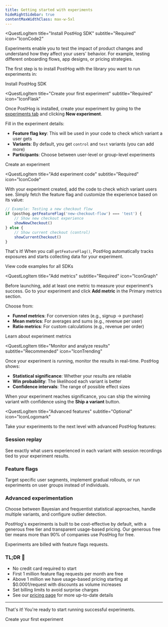```yaml
---
title: Getting started with experiments
hideRightSidebar: true
contentMaxWidthClass: max-w-5xl
---
```



<QuestLog firstSpeechBubble="Let's get started!" lastSpeechBubble="Time to start experimenting!">

<QuestLogItem 
    title="Install PostHog SDK"
    subtitle="Required"
    icon="IconCode2"
>

Experiments enable you to test the impact of product changes and understand how they affect your users' behavior. For example, testing different onboarding flows, app designs, or pricing strategies.

The first step is to install PostHog with the library you want to run experiments in:

<ExperimentInstallationPlatforms />

<CallToAction type="primary" to="/docs/experiments/installation">
  Install PostHog SDK
</CallToAction>

</QuestLogItem>

<QuestLogItem 
  title="Create your first experiment"
  subtitle="Required"
  icon="IconFlask"
>

Once PostHog is installed, create your experiment by going to the [experiments tab](https://app.posthog.com/experiments) and clicking **New experiment**.

<ProductScreenshot
    imageLight="https://res.cloudinary.com/dmukukwp6/image/upload/v1716976005/posthog.com/contents/Screenshot_2024-05-29_at_10.46.15_AM.png"
    imageDark="https://res.cloudinary.com/dmukukwp6/image/upload/v1716976005/posthog.com/contents/Screenshot_2024-05-29_at_10.46.03_AM.png"
    alt="How to create an experiment in PostHog" 
    classes="rounded"
/>

Fill in the experiment details:
- **Feature flag key**: This will be used in your code to check which variant a user gets
- **Variants**: By default, you get `control` and `test` variants (you can add more)
- **Participants**: Choose between user-level or group-level experiments

<CallToAction type="primary" to="/docs/experiments/creating-an-experiment">
  Create an experiment
</CallToAction>

</QuestLogItem>

<QuestLogItem 
  title="Add experiment code"
  subtitle="Required"
  icon="IconCode"
>

With your experiment created, add the code to check which variant users see. Simply fetch the feature flag and customize the experience based on its value:

```js
// Example: Testing a new checkout flow
if (posthog.getFeatureFlag('new-checkout-flow') === 'test') {
    // Show new checkout experience
    showNewCheckout()
} else {
    // Show current checkout (control)
    showCurrentCheckout()
}
```

That's it! When you call `getFeatureFlag()`, PostHog automatically tracks exposures and starts collecting data for your experiment.

<CallToAction type="primary" to="/docs/experiments/adding-experiment-code">
  View code examples for all SDKs
</CallToAction>

</QuestLogItem>

<QuestLogItem 
  title="Add metrics"
  subtitle="Required"
  icon="IconGraph"
>

Before launching, add at least one metric to measure your experiment's success. Go to your experiment and click **Add metric** in the Primary metrics section.

Choose from:
- **Funnel metrics**: For conversion rates (e.g., signup → purchase)
- **Mean metrics**: For averages and sums (e.g., revenue per user)  
- **Ratio metrics**: For custom calculations (e.g., revenue per order)

<ProductScreenshot
    imageLight="https://res.cloudinary.com/dmukukwp6/image/upload/Clean_Shot_2025_01_14_at_10_17_53_2x_928092c2ee.png"
    imageDark="https://res.cloudinary.com/dmukukwp6/image/upload/Clean_Shot_2025_01_14_at_10_17_22_2x_e0b179b143.png"
    alt="Primary metrics in PostHog experiments"
    classes="rounded"
/>

<CallToAction type="primary" to="/docs/experiments/metrics">
  Learn about experiment metrics
</CallToAction>

</QuestLogItem>

<QuestLogItem 
  title="Monitor and analyze results"
  subtitle="Recommended"
  icon="IconTrending"
>

Once your experiment is running, monitor the results in real-time. PostHog shows:

- **Statistical significance**: Whether your results are reliable
- **Win probability**: The likelihood each variant is better
- **Confidence intervals**: The range of possible effect sizes

<ProductScreenshot
  imageLight="https://res.cloudinary.com/dmukukwp6/image/upload/Clean_Shot_2025_01_22_at_10_05_11_2f5017a50c.png"
  imageDark="https://res.cloudinary.com/dmukukwp6/image/upload/Clean_Shot_2025_01_22_at_10_05_31_0e81dd9c8e.png"
  alt="Viewing experiment results"
  classes="rounded"
/>

When your experiment reaches significance, you can ship the winning variant with confidence using the **Ship a variant** button.

</QuestLogItem>

<QuestLogItem 
  title="Advanced features"
  subtitle="Optional"
  icon="IconLogomark"
>

Take your experiments to the next level with advanced PostHog features:

### <IconRewindPlay className="text-yellow w-7 -mt-1 inline-block"/> Session replay  
See exactly what users experienced in each variant with session recordings tied to your experiment results.

### <IconToggle className="text-seagreen w-7 -mt-1 inline-block"/> Feature flags
Target specific user segments, implement gradual rollouts, or run experiments on user groups instead of individuals.

### <IconFlask className="text-red w-7 -mt-1 inline-block"/> Advanced experimentation
Choose between Bayesian and frequentist statistical approaches, handle multiple variants, and configure outlier detection.

</QuestLogItem>

<QuestLogItem 
  title="Use for free"
  subtitle="Free 1M requests/mo"
  icon="IconPiggyBank">

  PostHog's experiments is built to be cost-effective by default, with a generous free tier and transparent usage-based pricing. Our generous free tier means more than 90% of companies use PostHog for free. 

  Experiments are billed with feature flags requests.  

  ### TL;DR 💸 

  - No credit card required to start
  - First 1 million feature flag requests per month are free
  - Above 1 million we have usage-based pricing starting at $0.0001/request with discounts as volume increases
  - Set billing limits to avoid surprise charges
  - See our [pricing page](/experiments#pricing) for more up-to-date details


---

That's it! You're ready to start running successful experiments.

<CallToAction type="primary" to="/docs/experiments/installation">
  Create your first experiment
</CallToAction>

</QuestLogItem>

</QuestLog>